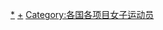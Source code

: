 {{Categories by country|nocat}}

[[Category:女子网球运动员|*]]
[[Category:各國網球運動員|+]]
[[Category:各国各项目女子运动员|Category:各国各项目女子运动员]]
